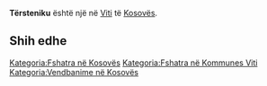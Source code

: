 {{Fshat në 
 | Emri                = Tërsteniku
 | EmriAlt                = 
 | NAME_SHORT_FORM=      
 | NAME_GENERIC=      
 | NAME_SORT_NAME_RO=      TERSTENIKU
 | FULL_NAME_RO = Tërsteniku
 | FULL_NAME_ND_RO=Tersteniku
 | SORT_NAME_RG=TERSTENIKU
 | FULL_NAME_RG=Tërsteniku
 | FULL_NAME_ND_RG=Tersteniku
 | SRP_NAME_SHORT_FORM=      
 | SRP_NAME_GENERIC=      
 | SRP_NAME_SORT_NAME_RO=      
 | SRP_FULL_NAME_RO = 
 | SRP_FULL_NAME_ND_RO=
 | SRP_SORT_NAME_RG=
 | SRP_FULL_NAME_RG=
 | SRP_FULL_NAME_ND_RG=
 | Emri (Rasa dhanore) = 
 | Figura              = 
 | Shteti              = Kosovo
 | Komuna              = Viti
 | Kodi postar         = 
 | Sipërfaqja          = 

 | Popullsia           = 

 | Regj. i popullsisë  = 
 | Dend. e popullsisë  = 
 | Faqja zyrtare       = 
 <!--- Koordinatat ----> 
 | Gjerësia            = 42.346389
 | Gjatësia            = 21.254722
 | Lartësia            = 
}}
'''Tërsteniku''' është një [[]] në [[Viti]] të [[Kosovës]].

<!-- == Gjeografia == -->
<!-- == Historia == -->
<!-- == Demografia == -->
== Shih edhe ==
{{Komuna Viti}}
{{Kosovo-Administrata-Cung}}

[[Kategoria:Fshatra në Kosovës]]
[[Kategoria:Fshatra në Kommunes Viti]]
[[Kategoria:Vendbanime në Kosovës]]